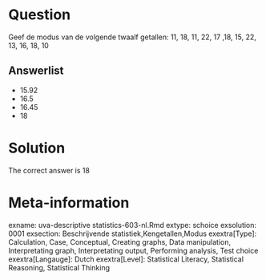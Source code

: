 Question
========

Geef de modus van de volgende twaalf getallen:
11, 18, 11, 22, 17 ,18, 15, 22, 13, 16, 18, 10 

Answerlist
----------
* 15.92
* 16.5
* 16.45
* 18

Solution
========

The correct answer is  18 

Meta-information
================
exname: uva-descriptive statistics-603-nl.Rmd 
extype: schoice 
exsolution: 0001 
exsection: Beschrijvende statistiek,Kengetallen,Modus 
exextra[Type]: Calculation, Case, Conceptual, Creating graphs, Data manipulation, Interpretating graph, Interpretating output, Performing analysis, Test choice 
exextra[Langauge]: Dutch 
exextra[Level]: Statistical Literacy, Statistical Reasoning, Statistical Thinking 
